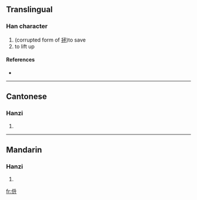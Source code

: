 ==Translingual==

===Han character===
{{Han char|rn=9|rad=人|as=04|sn=6|four=|canj=人竹廿 (OHT)}}

# (corrupted form of [[拯]])to save
# to lift up

====References====
* {{Han ref|kx=0096.110|hdz=10123.010|uh=343C|ud=13372}}

----

==Cantonese==

===Hanzi===
{{yue-hanzi|jyut=|y=ching2}}

# {{defn|Cantonese}}

----

==Mandarin==

===Hanzi===
{{cmn-hanzi|pin=[[chèng]] ([[cheng4]]), [[zhěng]] ([[zheng3]])|wg=ch'eng<sup>4</sup>, cheng<sup>3</sup>}}

# {{defn|Mandarin}}

[[fr:㐼]]